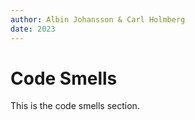 ```yaml
---
author: Albin Johansson & Carl Holmberg
date: 2023
---
```


# Code Smells

This is the code smells section.
